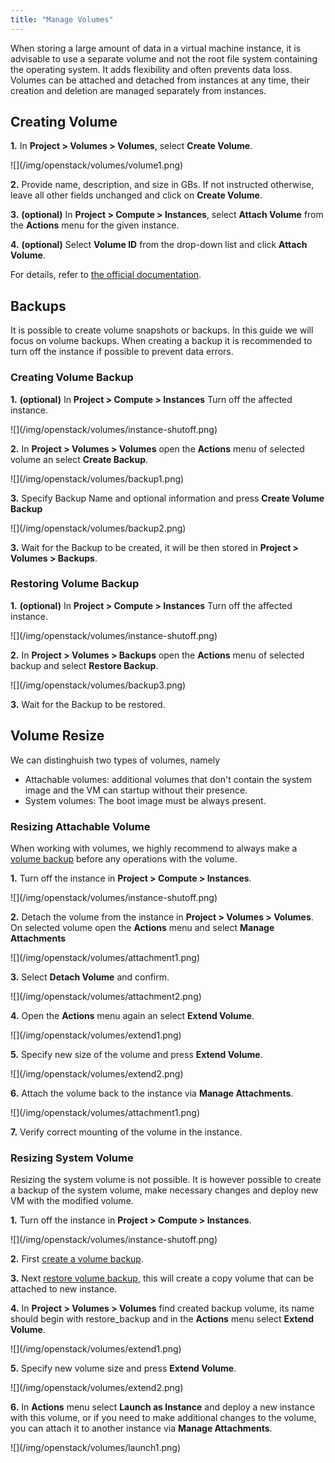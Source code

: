 ```yaml
---
title: "Manage Volumes"
---
```

When storing a large amount of data in a virtual machine instance, it is advisable to use a separate volume and not the
root file system containing the operating system. It adds flexibility and often prevents data loss. Volumes can be
attached and detached from instances at any time, their creation and deletion are managed separately from instances.

## Creating Volume

__1.__ In **Project &gt; Volumes &gt; Volumes**, select **Create Volume**.

<Callout type="info" title="Example">
    ![](/img/openstack/volumes/volume1.png)
</Callout>

__2.__ Provide name, description, and size in GBs. If not instructed otherwise, leave all other fields unchanged and click on **Create Volume**.

__3.__ __(optional)__ In **Project &gt; Compute &gt; Instances**, select **Attach Volume** from the **Actions** menu for the
   given instance.

__4.__ __(optional)__ Select **Volume ID** from the drop-down list and click **Attach Volume**.

For details, refer to [the official documentation](https://docs.openstack.org/horizon/train/user/manage-volumes.html).

## Backups

It is possible to create volume snapshots or backups. In this guide we will focus on volume backups. When creating a backup it is recommended to turn off the instance if possible to prevent data errors.

### Creating Volume Backup

__1.__ __(optional)__ In **Project &gt; Compute &gt; Instances** Turn off the affected instance.

<Callout type="info" title="Example">
    ![](/img/openstack/volumes/instance-shutoff.png)
</Callout>

__2.__ In **Project &gt; Volumes &gt; Volumes** open the **Actions** menu of selected volume an select **Create Backup**.

<Callout type="info" title="Example">
    ![](/img/openstack/volumes/backup1.png)
</Callout>

__3.__ Specify Backup Name and optional information and press **Create Volume Backup**

<Callout type="info" title="Example">
    ![](/img/openstack/volumes/backup2.png)
</Callout>

__3.__ Wait for the Backup to be created, it will be then stored in **Project &gt; Volumes &gt; Backups**.

### Restoring Volume Backup

__1.__ __(optional)__ In **Project &gt; Compute &gt; Instances** Turn off the affected instance.

<Callout type="info" title="Example">
    ![](/img/openstack/volumes/instance-shutoff.png)
</Callout>

__2.__ In **Project &gt; Volumes &gt; Backups** open the **Actions** menu of selected backup and select **Restore Backup**.

<Callout type="info" title="Example">
    ![](/img/openstack/volumes/backup3.png)
</Callout>

__3.__ Wait for the Backup to be restored.

## Volume Resize

We can distinghuish two types of volumes, namely

- Attachable volumes: additional volumes that don't contain the system image and the VM can startup without their presence.
- System volumes: The boot image must be always present.

### Resizing Attachable Volume

When working with volumes, we highly recommend to always make a [volume backup](#creating-volume-backup) before any operations with the volume.

__1.__ Turn off the instance in **Project &gt; Compute &gt; Instances**.

<Callout type="info" title="Example">
    ![](/img/openstack/volumes/instance-shutoff.png)
</Callout>

__2.__ Detach the volume from the instance in **Project &gt; Volumes &gt; Volumes**. On selected volume open the **Actions** menu and select **Manage Attachments**

<Callout type="info" title="Example">
    ![](/img/openstack/volumes/attachment1.png)
</Callout>

__3.__ Select **Detach Volume** and confirm.

<Callout type="info" title="Example">
    ![](/img/openstack/volumes/attachment2.png)
</Callout>

__4.__ Open the **Actions** menu again an select **Extend Volume**.

<Callout type="info" title="Example">
    ![](/img/openstack/volumes/extend1.png)
</Callout>

__5.__ Specify new size of the volume and press **Extend Volume**.

<Callout type="info" title="Example">
    ![](/img/openstack/volumes/extend2.png)
</Callout>

__6.__ Attach the volume back to the instance via **Manage Attachments**.

<Callout type="info" title="Example">
    ![](/img/openstack/volumes/attachment1.png)
</Callout>

__7.__ Verify correct mounting of the volume in the instance.


### Resizing System Volume

Resizing the system volume is not possible. It is however possible to create a backup of the system volume, make necessary changes and deploy new VM with the modified volume.

__1.__ Turn off the instance in **Project &gt; Compute &gt; Instances**.

<Callout type="info" title="Example">
    ![](/img/openstack/volumes/instance-shutoff.png)
</Callout>

__2.__ First [create a volume backup](#creating-volume-backup).

__3.__ Next [restore volume backup](#restoring-volume-backup), this will create a copy volume that can be attached to new instance.

__4.__ In **Project &gt; Volumes &gt; Volumes** find created backup volume, its name should begin with restore_backup and in the **Actions** menu select **Extend Volume**.

<Callout type="info" title="Example">
    ![](/img/openstack/volumes/extend1.png)
</Callout>

__5.__ Specify new volume size and press **Extend Volume**.

<Callout type="info" title="Example">
    ![](/img/openstack/volumes/extend2.png)
</Callout>

__6.__ In **Actions** menu select **Launch as Instance** and deploy a new instance with this volume, or if you need to make additional changes to the volume, you can attach it to another instance via **Manage Attachments**.

<Callout type="info" title="Example">
    ![](/img/openstack/volumes/launch1.png)
</Callout>

